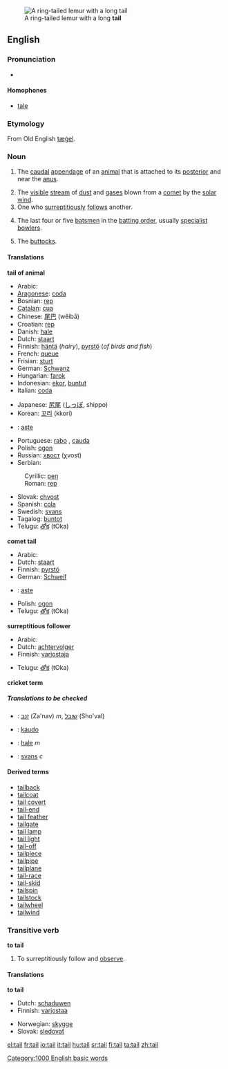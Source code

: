 [[Image:Lemur catta tail.jpg|thumb|A ring-tailed lemur with a long '''tail''']]
==English==

===Pronunciation===
*{{audio|en-us-tail.ogg|Audio (US)}}

====Homophones====
*[[tale]]

===Etymology===
From Old English [[tægel|tæġel]].

===Noun===
{{en-noun-reg}}

# {{anatomy}} The [[caudal]] [[appendage]] of an [[animal]] that is attached to its [[posterior]] and near the [[anus]].
# The [[visible]] [[stream]] of [[dust]] and [[gas]]es blown from a [[comet]] by the [[solar wind]].
# One who [[surreptitious]]ly [[follow]]s another.
# {{Cricket}} The last four or five [[batsman|batsmen]] in the [[batting order]], usually [[specialist]] [[bowlers]].
# The [[buttocks]].

====Translations====
'''tail of animal'''
{{top}}
*Arabic: {{ARchar|[[ذنب]]}} {{Unicode|(ðánab)}} {{m}}
*[[Aragonese]]: [[coda]] {{f}}
*Bosnian: [[rep#Bosnian|rep]] {{m}}
*[[Catalan]]: [[cua]] {{f}}
*Chinese: [[尾巴]] (wěibā)
*Croatian: [[rep#Croatian|rep]] {{m}}
*Danish: [[hale]] {{c}}
*Dutch: [[staart]] {{m}}
*Finnish: [[häntä]] (''hairy''), [[pyrstö]] (''of birds and fish'')
*French: [[queue#French|queue]] {{f}}
*Frisian: [[sturt]]
*German: [[Schwanz]] {{m}}
*Hungarian: [[farok]]
*Indonesian: [[ekor]], [[buntut]]
*Italian: [[coda#Italian|coda]] {{f}}
{{mid}}
*Japanese: [[尻尾]] ([[しっぽ]], shippo)
*Korean: [[꼬리]] (kkori)
*{{lv}}: [[aste]] {{f}}
*Portuguese: [[rabo]] {{m}}, [[cauda]] {{f}}
*Polish: [[ogon]] {{m}}
*Russian: [[хвост]] (χvost) {{m}}
*Serbian:
:Cyrillic: [[реп#Serbian|реп]] {{m}}
:Roman: [[rep#Serbian|rep]] {{m}}
*Slovak: [[chvost]] {{m}}
*Spanish: [[cola]] {{f}}
*Swedish: [[svans]]
*Tagalog: [[buntot]] {{n}}
*Telugu: [[తోక]] (tOka)
{{bottom}}

'''comet tail'''
{{top}}
*Arabic: {{ARchar|[[ذنب]]}} {{Unicode|(ðánab)}} {{m}}
*Dutch: [[staart]] {{m}}
*Finnish: [[pyrstö]]
*German: [[Schweif]] {{m}}
{{mid}}
*{{lv}}: [[aste]] {{f}}
*Polish: [[ogon]] {{m}}
*Telugu: [[తోక]] (tOka)
{{bottom}}

'''surreptitious follower'''
{{top}}
*Arabic: {{ARchar|[[ذنب]]}} {{Unicode|(ðánab)}} {{m}}
*Dutch: [[achtervolger]] {{m}}
*Finnish: [[varjostaja]]
{{mid}}
*Telugu: [[తోక]] (tOka)
{{bottom}}

'''cricket term'''
{{top}}
{{mid}}
{{bottom}}

=====Translations to be checked=====
{{checktrans}}
*{{ttbc|Hebrew}}: [[זנב]] (Za'nav) ''m'', [[שובל]] (Sho'val)
*{{ttbc|Ido}}: [[kaudo]]
*{{ttbc|Norwegian}}: [[hale]] ''m''
*{{ttbc|Swedish}}: [[svans]] ''c''

====Derived terms====
*[[tailback]]
*[[tailcoat]]
*[[tail covert]]
*[[tail-end]]
*[[tail feather]]
*[[tailgate]]
*[[tail lamp]]
*[[tail light]]
*[[tail-off]]
*[[tailpiece]]
*[[tailpipe]]
*[[tailplane]]
*[[tail-race]]
*[[tail-skid]]
*[[tailspin]]
*[[tailstock]]
*[[tailwheel]]
*[[tailwind]]

===Transitive verb===
'''to tail'''

# To surreptitiously follow and [[observe]].

====Translations====
'''to tail'''
{{top}}
*Dutch: [[schaduwen]]
*Finnish: [[varjostaa]]
{{mid}}
*Norwegian: [[skygge]]
*Slovak: [[sledovať]]
{{bottom}}

[[Category:1000 English basic words]]

[[el:tail]]
[[fr:tail]]
[[io:tail]]
[[it:tail]]
[[hu:tail]]
[[sr:tail]]
[[fi:tail]]
[[ta:tail]]
[[zh:tail]]